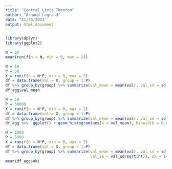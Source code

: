 ```yaml
---
title: "Central Limit Theorem"
author: "Arnaud Legrand"
date: "11/25/2021"
output: html_document
---
```



```r
library(dplyr)
library(ggplot2)
```

```r
N = 10
mean(runif(n = N, min = 0, max = 2))
```


```r
N = 10
P = 50
X = runif(n = N*P, min = 0, max = 2)
df = data.frame(val = X, group = 1:P)
df %>% group_by(group) %>% summarize(val_mean = mean(val), val_sd = sd(val)) -> df_agg
df_agg$val_mean
```

```r
N = 10
P = 50000
X = runif(n = N*P, min = 0, max = 2)
df = data.frame(val = X, group = 1:P)
df %>% group_by(group) %>% summarize(val_mean = mean(val), val_sd = sd(val)) -> df_agg
df_agg %>%  ggplot() + geom_histogram(aes(x = val_mean), binwidth = 0.01) + theme_bw() + xlim(0,2)
```

```r
N = 1000
P = 5000
X = runif(n = N*P, min = 0, max = 2)
df = data.frame(val = X, group = 1:P)
df %>% group_by(group) %>% summarize(val_mean = mean(val), val_sd = sd(val), 
                                     val_se = val_sd/sqrt(n()), ok = 1<val_mean+2*val_se & 1>val_mean-2*val_se) -> df_agg
mean(df_agg$ok)
```
